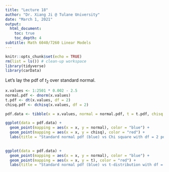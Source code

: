 ```yaml
---
title: "Lecture 18"
author: "Dr. Xiang Ji @ Tulane University"
date: "March 1, 2021"
output:
  html_document:
    toc: true
    toc_depth: 4  
subtitle: Math 6040/7260 Linear Models
---
```


```r
knitr::opts_chunk$set(echo = TRUE)
rm(list = ls()) # clean-up workspace
library(tidyverse)
library(carData)
```

Let's lay the pdf of $t_2$ over standard normal.

```r
x.values <- 1:2501 * 0.002 - 2.5
normal.pdf <- dnorm(x.values)
t.pdf <- dt(x.values, df = 2)
chisq.pdf <- dchisq(x.values, df = 2)

pdf.data <- tibble(x = x.values, normal = normal.pdf, t = t.pdf, chisq = chisq.pdf)

ggplot(data = pdf.data) +
  geom_point(mapping = aes(x = x, y = normal), color = "blue") +
  geom_point(mapping = aes(x = x, y = chisq), color = "red") + 
  labs(title = "Standard normal pdf (blue) vs Chi square with df = 2 pdf (red)")
  

ggplot(data = pdf.data) +
  geom_point(mapping = aes(x = x, y = normal), color = "blue") +
  geom_point(mapping = aes(x = x, y = t), color = "red") + 
  labs(title = "Standard normal pdf (blue) vs t-distribution with df = 2 pdf (red)")


```

